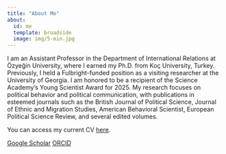 ```yaml
---
title: "About Me"
about:
  id: me
  template: broadside
  image: img/5-min.jpg
---
```


:::{#me}


I am an Assistant Professor in the Department of International Relations at Özyeğin University, where I earned my Ph.D. from Koç University, Turkey. Previously, I held a Fulbright-funded position as a visiting researcher at the University of Georgia. I am honored to be a recipient of the Science Academy's Young Scientist Award for 2025. My research focuses on political behavior and political communication, with publications in esteemed journals such as the British Journal of Political Science, Journal of Ethnic and Migration Studies, American Behavioral Scientist, European Political Science Review, and several edited volumes. 

You can access my current CV [here](https://www.dropbox.com/scl/fi/ynvbcg98ptj7vmepuqth9/Ezgi_Elci_CV.pdf?rlkey=m0c6r2kbxcmlvt18z7df2aogu&dl=0).

[Google Scholar](https://scholar.google.com/citations?user=-SX9HDgAAAAJ&hl=en&oi=ao) [ORCID](https://orcid.org/0000-0003-3713-788X)

:::